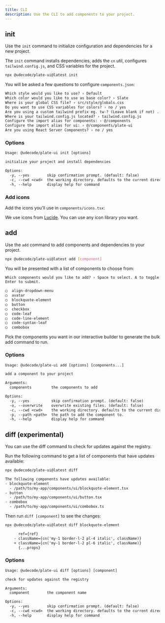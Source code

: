 ```yaml
---
title: CLI
description: Use the CLI to add components to your project.
---
```


## init

Use the `init` command to initialize configuration and dependencies for a new project.

The `init` command installs dependencies, adds the `cn` util, configures `tailwind.config.js`, and CSS variables for the project.

```bash
npx @udecode/plate-ui@latest init
```

You will be asked a few questions to configure `components.json`:

```txt showLineNumbers
Which style would you like to use? › Default
Which color would you like to use as base color? › Slate
Where is your global CSS file? › src/style/globals.css
Do you want to use CSS variables for colors? › no / yes
Are you using a custom tailwind prefix eg. tw-? (Leave blank if not) ...
Where is your tailwind.config.js located? › tailwind.config.js
Configure the import alias for components: › @/components
Configure the import alias for ui: › @/components/plate-ui
Are you using React Server Components? › no / yes
```

### Options

```txt
Usage: @udecode/plate-ui init [options]

initialize your project and install dependencies

Options:
  -y, --yes        skip confirmation prompt. (default: false)
  -c, --cwd <cwd>  the working directory. defaults to the current directory.
  -h, --help       display help for command
```

### Add icons

Add the icons you'll use in `components/icons.tsx`:

<ComponentSource src="../../templates/plate-playground-template/src/components/icons.tsx" />

We use icons from [Lucide](https://lucide.dev). You can use any icon library you want.

## add

Use the `add` command to add components and dependencies to your project.

```bash
npx @udecode/plate-ui@latest add [component]
```

You will be presented with a list of components to choose from:

```txt
Which components would you like to add? › Space to select. A to toggle all.
Enter to submit.

◯  align-dropdown-menu
◯  avatar
◯  blockquote-element
◯  button
◯  checkbox
◯  code-leaf
◯  code-line-element
◯  code-syntax-leaf
◯  combobox
```

<Callout className="my-4">
  Pick the components you want in our <Link href="/?builder=true" target="_blank">interactive builder</Link> to generate the bulk add command to run.
</Callout>

### Options

```txt
Usage: @udecode/plate-ui add [options] [components...]

add a component to your project

Arguments:
  components         the components to add

Options:
  -y, --yes          skip confirmation prompt. (default: false)
  -o, --overwrite    overwrite existing files. (default: false)
  -c, --cwd <cwd>    the working directory. defaults to the current directory.
  -p, --path <path>  the path to add the component to.
  -h, --help         display help for command
```

## diff (experimental)

You can use the diff command to check for updates against the registry.

Run the following command to get a list of components that have updates available:

```bash
npx @udecode/plate-ui@latest diff
```

```txt
The following components have updates available:
- blockquote-element
  - /path/to/my-app/components/ui/blockquote-element.tsx
- button
  - /path/to/my-app/components/ui/button.tsx
- combobox
  - /path/to/my-app/components/ui/combobox.ts
```

Then run `diff [component]` to see the changes:

```bash
npx @udecode/plate-ui@latest diff blockquote-element
```

```diff /pl-6/
      ref={ref}
    - className={cn('my-1 border-l-2 pl-4 italic', className)}
    + className={cn('my-1 border-l-2 pl-6 italic', className)}
      {...props}
```

### Options

```txt
Usage: @udecode/plate-ui diff [options] [component]

check for updates against the registry

Arguments:
  component        the component name

Options:
  -y, --yes        skip confirmation prompt. (default: false)
  -c, --cwd <cwd>  the working directory. defaults to the current directory.
  -h, --help       display help for command
```
